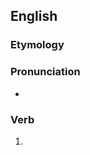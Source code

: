 ==English==

===Etymology===
{{suffix|en|beseem|eth}}

===Pronunciation===
* {{a|US}} {{IPA|en|/bəˈsiː.məθ/}}

===Verb===
{{head|en|verb form}}

# {{en-archaic third-person singular of|beseem}}